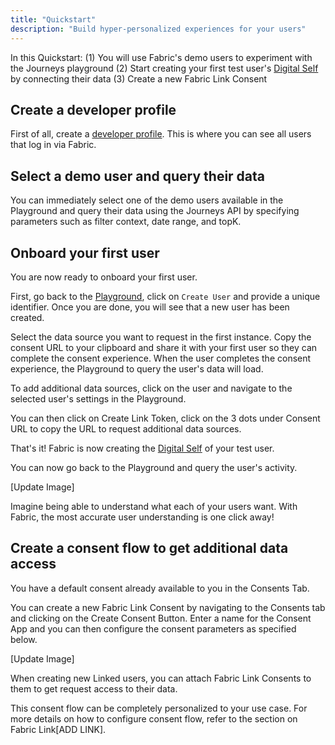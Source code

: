 ```yaml
---
title: "Quickstart"
description: "Build hyper-personalized experiences for your users"
---
```


In this Quickstart:
(1) You will use Fabric's demo users to experiment with the Journeys playground
(2) Start creating your first test user's [Digital Self](/docs/core-concepts#digital-self) by connecting their data
(3) Create a new Fabric Link Consent

## Create a developer profile

First of all, create a [developer profile](https://developer.onfabric.io). This is where you can see all users that log in via Fabric.

## Select a demo user and query their data

You can immediately select one of the demo users available in the Playground and query their data using the Journeys API by specifying parameters such as filter context, date range, and topK. 

## Onboard your first user

You are now ready to onboard your first user. 

First, go back to the [Playground](https://developer.onfabric.io), click on `Create User` and provide a unique identifier. Once you are done, you will see that a new user has been created.

Select the data source you want to request in the first instance. Copy the consent URL to your clipboard and share it with your first user so they can complete the consent experience. When the user completes the consent experience, the Playground to query the user's data will load.

To add additional data sources, click on the user and navigate to the selected user's settings in the Playground.

You can then click on Create Link Token, click on the 3 dots under Consent URL to copy the URL to request additional data sources. 

That's it! Fabric is now creating the [Digital Self](/docs/core-concepts#digital-self) of your test user.

You can now go back to the Playground and query the user's activity.

[Update Image]

Imagine being able to understand what each of your users want. With Fabric, the most accurate user understanding is one click away!

## Create a consent flow to get additional data access

You have a default consent already available to you in the Consents Tab. 

You can create a new Fabric Link Consent by navigating to the Consents tab and clicking on the Create Consent Button. Enter a name for the Consent App and you can then configure the consent parameters as specified below.

[Update Image]

When creating new Linked users, you can attach Fabric Link Consents to them to get request access to their data.

This consent flow can be completely personalized to your use case. For more details on how to configure consent flow, refer to the section on Fabric Link[ADD LINK].
